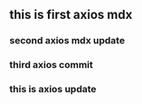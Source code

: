 ## this is first axios mdx
### second axios mdx update
### third axios commit
### this is axios update
